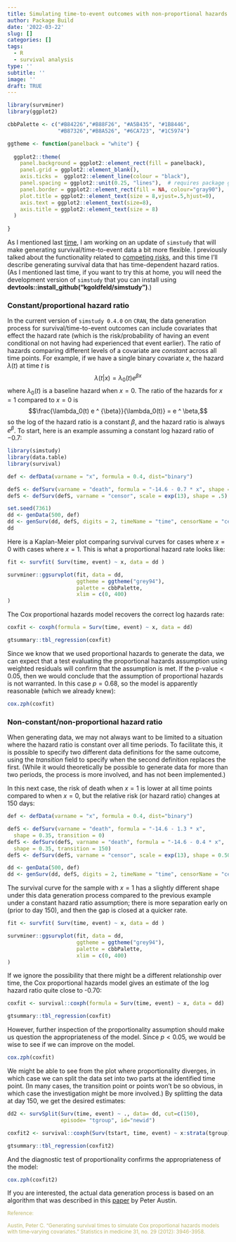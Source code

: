 ```yaml
---
title: Simulating time-to-event outcomes with non-proportional hazards
author: Package Build
date: '2022-03-22'
slug: []
categories: []
tags:
  - R
  - survival analysis
type: ''
subtitle: ''
image: ''
draft: TRUE
---
```


```r
library(survminer)
library(ggplot2)

cbbPalette <- c("#B84226","#B88F26", "#A5B435", "#1B8446",
                "#B87326","#B8A526", "#6CA723", "#1C5974") 

ggtheme <- function(panelback = "white") {
  
  ggplot2::theme(
    panel.background = ggplot2::element_rect(fill = panelback),
    panel.grid = ggplot2::element_blank(),
    axis.ticks =  ggplot2::element_line(colour = "black"),
    panel.spacing = ggplot2::unit(0.25, "lines"),  # requires package grid
    panel.border = ggplot2::element_rect(fill = NA, colour="gray90"), 
    plot.title = ggplot2::element_text(size = 8,vjust=.5,hjust=0),
    axis.text = ggplot2::element_text(size=8),
    axis.title = ggplot2::element_text(size = 8)
  )  
  
}
```

As I mentioned last [time](), I am working on an update of `simstudy` that will make generating survival/time-to-event data a bit more flexible. I previously talked about the functionality related to [competing risks](), and this time I'll describe generating survival data that has time-dependent hazard ratios. (As I mentioned last time, if you want to try this at home, you will need the development version of `simstudy` that you can install using **devtools::install_github("kgoldfeld/simstudy")**.)

### Constant/proportional hazard ratio

In the current version of `simstudy 0.4.0` on `CRAN`, the data generation process for survival/time-to-event outcomes can include covariates that effect the hazard rate (which is the risk/probability of having an event conditional on not having had experienced that event earlier). The ratio of hazards comparing different levels of a covariate are *constant* across all time points. For example, if we have a single binary covariate $x$, the hazard $\lambda(t)$ at time $t$ is
$$\lambda(t|x) = \lambda_0(t) e ^ {\beta x}$$ 
where $\lambda_0(t)$ is a baseline hazard when $x=0$. The ratio of the hazards for $x=1$ compared to $x=0$ is
$$\frac{\lambda_0(t) e ^ {\beta}}{\lambda_0(t)} = e ^ \beta,$$
so the log of the hazard ratio is a constant $\beta$, and the hazard ratio is always $e^\beta$. To start, here is an example assuming a constant log hazard ratio of $-0.7$:

```r
library(simstudy)
library(data.table)
library(survival)
```

```r
def <- defData(varname = "x", formula = 0.4, dist="binary")

defS <- defSurv(varname = "death", formula = "-14.6 - 0.7 * x", shape = .35)
defS <- defSurv(defS, varname = "censor", scale = exp(13), shape = .5)

set.seed(7361)
dd <- genData(500, def)
dd <- genSurv(dd, defS, digits = 2, timeName = "time", censorName = "censor")
dd
```

Here is a Kaplan-Meier plot comparing survival curves for cases where $x=0$ with cases where $x=1$. This is what a proportional hazard rate looks like:

```r
fit <- survfit( Surv(time, event) ~ x, data = dd )

survminer::ggsurvplot(fit, data = dd, 
                      ggtheme = ggtheme("grey94"),
                      palette = cbbPalette,
                      xlim = c(0, 400)
)
```

The Cox proportional hazards model recovers the correct log hazards rate:

```r
coxfit <- coxph(formula = Surv(time, event) ~ x, data = dd)
```

```r
gtsummary::tbl_regression(coxfit)
```

Since we know that we used proportional hazards to generate the data, we can expect that a test evaluating the proportional hazards assumption using weighted residuals will confirm that the assumption is met. If the $\text{p-value} < 0.05$, then we would conclude that the assumption of proportional hazards is not warranted. In this case $p = 0.68$, so the model is apparently reasonable (which we already knew):

```r
cox.zph(coxfit)
```

### Non-constant/non-proportional hazard ratio

When generating data, we may not always want to be limited to a situation where the hazard ratio is constant over all time periods. To facilitate this, it is possible to specify two different data definitions for the same outcome, using the *transition* field to specify when the second definition replaces the first. (While it would theoretically be possible to generate data for more than two periods, the process is more involved, and has not been implemented.)

In this next case, the risk of death when $x=1$ is lower at all time points compared to when $x=0$, but the relative risk (or hazard ratio) changes at 150 days:

```r
def <- defData(varname = "x", formula = 0.4, dist="binary")

defS <- defSurv(varname = "death", formula = "-14.6 - 1.3 * x", 
  shape = 0.35, transition = 0)
defS <- defSurv(defS, varname = "death", formula = "-14.6 - 0.4 * x", 
  shape = 0.35, transition = 150)
defS <- defSurv(defS, varname = "censor", scale = exp(13), shape = 0.50)

dd <- genData(500, def)
dd <- genSurv(dd, defS, digits = 2, timeName = "time", censorName = "censor")
```

The survival curve for the sample with $x=1$ has a slightly different shape under this data generation process compared to the previous example under a constant hazard ratio assumption; there is more separation early on (prior to day 150), and then the gap is closed at a quicker rate.

```r
fit <- survfit( Surv(time, event) ~ x, data = dd )

survminer::ggsurvplot(fit, data = dd, 
                      ggtheme = ggtheme("grey94"),
                      palette = cbbPalette,
                      xlim = c(0, 400)
)
```

If we ignore the possibility that there might be a different relationship over time, the Cox proportional hazards model gives an estimate of the log hazard ratio quite close to -0.70:

```r
coxfit <- survival::coxph(formula = Surv(time, event) ~ x, data = dd)
```


```r
gtsummary::tbl_regression(coxfit)
```

However, further inspection of the proportionality assumption should make us question the appropriateness of the model. Since $p<0.05$, we would be wise to see if we can improve on the model.

```r
cox.zph(coxfit)
```

We might be able to see from the plot where proportionality diverges, in which case we can split the data set into two parts at the identified time point. (In many cases, the transition point or points won't be so obvious, in which case the investigation might be more involved.) By splitting the data at day 150, we get the desired estimates:

```r
dd2 <- survSplit(Surv(time, event) ~ ., data= dd, cut=c(150),
                 episode= "tgroup", id="newid")

coxfit2 <- survival::coxph(Surv(tstart, time, event) ~ x:strata(tgroup), data=dd2)
```

```r
gtsummary::tbl_regression(coxfit2)
```

And the diagnostic test of proportionality confirms the appropriateness of the model:

```r
cox.zph(coxfit2)
```

If you are interested, the actual data generation process is based on an algorithm that was described in this [paper](https://onlinelibrary.wiley.com/doi/10.1002/sim.5452){target="_blank"} by Peter Austin.

<p><small><font color="darkkhaki">
Reference:

Austin, Peter C. "Generating survival times to simulate Cox proportional hazards models with time‐varying covariates." Statistics in medicine 31, no. 29 (2012): 3946-3958.
</font></small></p>

